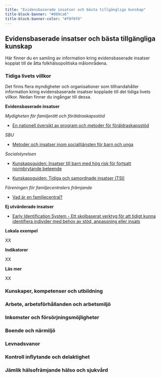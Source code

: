 ```yaml
---
title: "Evidensbaserade insatser och bästa tillgängliga kunskap"
title-block-banner: "#009ca6"
title-block-banner-color: "#f0f0f0"
---
```


## Evidensbaserade insatser och bästa tillgängliga kunskap
Här finner du en samling av information kring evidensbaserade insatser kopplat till de åtta folkhälsopolitiska målområdena.

### Tidiga livets villkor

Det finns flera myndigheter och organisationer som tillhandahåller information kring evidensbaserade insatser kopplade till det tidiga livets villkor. Nedan finner du ingångar till dessa.

**Evidensbaserade insatser**

*Mydigheten för familjerätt och föräldraskapsstöd*

- [En nationell översikt av program och metoder för föräldraskapsstöd](https://mfof.se/foraldraskapsstod/program-och-metoder.html)

*SBU*

- [Metoder och insatser inom socialtjänsten för barn och unga](https://www.sbu.se/sv/publikationer/tema-socialstjanst-ny/barn-och-unga/)

*Socialstyrelsen*

- [Kunskapsguiden: Insatser till barn med hög risk för fortsatt normbrytande beteende](https://kunskapsguiden.se/omraden-och-teman/barn-och-unga/barn-och-unga-som-begar-brott/rekommendationer-om-insatser-till-barn-med-hog-risk-for-fortsatt-normbrytande-beteende/)

- [Kunskapsguiden: Tidiga och samordnade insatser (TSI)](https://kunskapsguiden.se/omraden-och-teman/barn-och-unga/tidiga-och-samordnade-insatser-tsi/)


*Föreningen för familjecentralers främjande*

- [Vad är en familjecentral?](https://familjecentraler.se/foreningen/vad-ar-en-familjecentral/)


**Ej utvärderade insatser**

- [Early Identification System - Ett skolbaserat verktyg för att tidigt kunna identifiera individer med behov av stöd, anpassning eller insats](https://www.ri.se/sv/vad-vi-gor/projekt/early-identification-system)

**Lokala exempel**

XX

**Indikatorer**

XX

**Läs mer**

XX

### Kunskaper, kompetenser och utbildning

### Arbete, arbetsförhållanden och arbetsmiljö

### Inkomster och försörjningsmöjligheter

### Boende och närmiljö

### Levnadsvanor

### Kontroll inflytande och delaktighet

### Jämlik hälsofrämjande hälso och sjukvård












